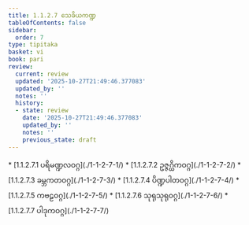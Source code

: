 ```yaml
---
title: 1.1.2.7 သေခိယကဏ္ဍ
tableOfContents: false
sidebar:
  order: 7
type: tipitaka
basket: vi
book: pari
review:
  current: review
  updated: '2025-10-27T21:49:46.377083'
  updated_by: ''
  notes: ''
  history:
  - state: review
    date: '2025-10-27T21:49:46.377083'
    updated_by: ''
    notes: ''
    previous_state: draft
---
```



<ReviewStatus review={frontmatter.review} showDetails={true} />

<HypothesisAnnotation frontmatter={frontmatter} />

<DynamicBreadcrumb />



<TableOfContents book="pari" section="1.1.2.7">
* [1.1.2.7.1 ပရိမဏ္ဍလဝဂ္ဂ](./1-1-2-7-1/)
* [1.1.2.7.2 ဥဇ္ဇဂ္ဃိကဝဂ္ဂ](./1-1-2-7-2/)
* [1.1.2.7.3 ခမ္ဘကတဝဂ္ဂ](./1-1-2-7-3/)
* [1.1.2.7.4 ပိဏ္ဍပါတဝဂ္ဂ](./1-1-2-7-4/)
* [1.1.2.7.5 ကဗဠဝဂ္ဂ](./1-1-2-7-5/)
* [1.1.2.7.6 သုရုသုရုဝဂ္ဂ](./1-1-2-7-6/)
* [1.1.2.7.7 ပါဒုကဝဂ္ဂ](./1-1-2-7-7/)
</TableOfContents>